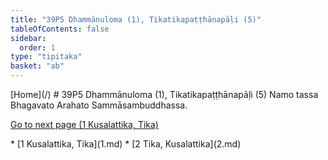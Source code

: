 ```yaml
---
title: "39P5 Dhammānuloma (1), Tikatikapaṭṭhānapāḷi (5)"
tableOfContents: false
sidebar:
  order: 1
type: "tipitaka"
basket: "ab"
---
```



<Paragraph type="center">
[Home](/)
</Paragraph>

<Paragraph type="center">
# 39P5 Dhammānuloma (1), Tikatikapaṭṭhānapāḷi (5)
</Paragraph>

<Paragraph number="1" type="center">
Namo tassa Bhagavato Arahato Sammāsambuddhassa.

[Go to next page (1 Kusalattika, Tika)](1.md)



</Paragraph>

<TableOfContents>
* [1 Kusalattika, Tika](1.md)
* [2 Tika, Kusalattika](2.md)
</TableOfContents>
